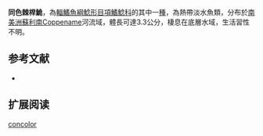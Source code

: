 {{Speciesbox
| name = 同色棘桿鮠
| image = 
| image_width = 250px
| status = NE
| status_system = IUCN3.1
| genus = Centromochlus
| species = concolor
| authority = [[Mees|Mees]], 1974
| synonyms = *''Tatia concolor '',Mees, 1974 
}}
'''同色棘桿鮠'''，為[[輻鰭魚綱|輻鰭魚綱]][[鯰形目|鯰形目]][[項鰭鯰科|項鰭鯰科]]的其中一[[種|種]]，為熱帶淡水魚類，分布於[[南美洲|南美洲]][[蘇利南|蘇利南]]Coppename河流域，體長可達3.3公分，棲息在底層水域，生活習性不明。
==参考文献==
*{{FishBase_species|genus=Centromochlus|species=concolor|year=2015|month=5}}

== 扩展阅读 ==
{{refbegin}}
{{wikispecies-inline|Centromochlus concolor|同色棘桿鮠}}
{{refend}}
{{Taxonbar|from=Q6429519}}

[[Category:棘桿鮠屬|concolor]]